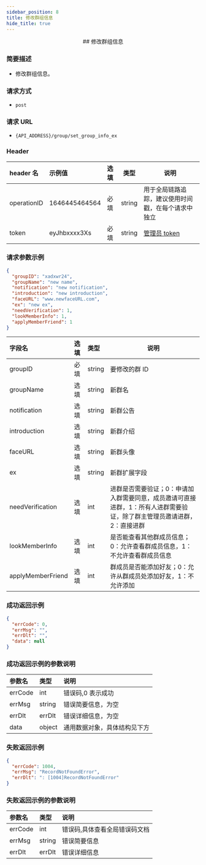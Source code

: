 ```yaml
---
sidebar_position: 8
title: 修改群组信息
hide_title: true
---
```


<center>
## 修改群组信息

</center>

### 简要描述

- 修改群组信息。

### 请求方式

- `post`

### 请求 URL

- `{API_ADDRESS}/group/set_group_info_ex`

### Header

| header 名   | 示例值        | 选填 | 类型   | 说明                                               |
| :---------- | :------------ | :--- | ------ | -------------------------------------------------- |
| operationID | 1646445464564 | 必填 | string | 用于全局链路追踪，建议使用时间戳，在每个请求中独立 |
| token       | eyJhbxxxx3Xs  | 必填 | string | [管理员 token](docs/restapi/apis/authenticationManagement/getToken.mdx)                                       |

### 请求参数示例

```json
{
  "groupID": "xadxwr24",
  "groupName": "new name",
  "notification": "new notification",
  "introduction": "new introduction",
  "faceURL": "www.newfaceURL.com",
  "ex": "new ex",
  "needVerification": 1,
  "lookMemberInfo": 1,
  "applyMemberFriend": 1
}
```

| 字段名            | 选填 | 类型   | 说明                                                                                                                    |
| :---------------- | :--- | :----- | ----------------------------------------------------------------------------------------------------------------------- |
| groupID           | 必填 | string | 要修改的群 ID                                                                                                           |
| groupName         | 选填 | string | 新群名                                                                                                                  |
| notification      | 选填 | string | 新群公告                                                                                                                |
| introduction      | 选填 | string | 新群介绍                                                                                                                |
| faceURL           | 选填 | string | 新群头像                                                                                                                |
| ex                | 选填 | string | 新群扩展字段                                                                                                            |
| needVerification  | 选填 | int    | 进群是否需要验证；0：申请加入群需要同意，成员邀请可直接进群，1：所有人进群需要验证，除了群主管理员邀请进群，2：直接进群 |
| lookMemberInfo    | 选填 | int    | 是否能查看其他群成员信息；0：允许查看群成员信息，1：不允许查看群成员信息                                                |
| applyMemberFriend | 选填 | int    | 群成员是否能添加好友；0：允许从群成员处添加好友，1：不允许添加                                                          |

### 成功返回示例

```json
{
  "errCode": 0,
  "errMsg": "",
  "errDlt": "",
  "data": null
}
```

### 成功返回示例的参数说明

| 参数名  | 类型   | 说明                         |
| :------ | :----- | :--------------------------- |
| errCode | int    | 错误码,0 表示成功            |
| errMsg  | string | 错误简要信息，为空    |
| errDlt  | errDlt | 错误详细信息，为空    |
| data    | object | 通用数据对象，具体结构见下方 |

### 失败返回示例

```json
{
  "errCode": 1004,
  "errMsg": "RecordNotFoundError",
  "errDlt": ": [1004]RecordNotFoundError"
}
```

### 失败返回示例的参数说明

| 参数名  | 类型   | 说明                          |
| :------ | :----- | :---------------------------- |
| errCode | int    | 错误码,具体查看全局错误码文档 |
| errMsg  | string | 错误简要信息                  |
| errDlt  | errDlt | 错误详细信息                  |
